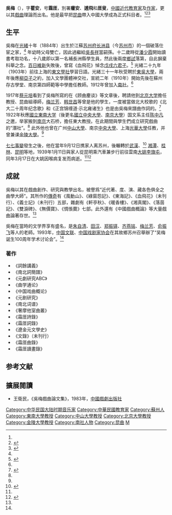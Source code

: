 {{about|中國近代教育家和戏曲理论家||吳梅 (配音員)|和|吴梅 (越南)}}
{{Infobox person
| honorific_prefix          = 
| name                      = 吳梅
| honorific_suffix          = 
| native_name               = 
| native_name_lang          = 
| image                     =吳梅.jpg
| caption                   =
| birth_name                =
| birth_date                = 1884年
| birth_place               =  大清江蘇[[苏州府|苏州府]][[长洲县|长洲县]]
| death_date                =1939年3月17日
| death_place               = 中華民國雲南[[大姚|大姚]]
| death_cause               = 
| residence                 = 
| nationality               =
| occupation                =  戏曲理论家、教育家
}}

'''吳梅'''（{{bd|1884年||1939年|3月17日}}），字'''瞿安'''，号'''霜厓'''，別署'''癯安'''、'''逋飛'''和'''厓叟'''，[[中國近代|中國近代]][[教育家|教育家]]及[[作家|作家]]，更以其[[戲曲|戲曲]]理論而出名。他是最早把[[昆曲|昆曲]]帶入中國大學成為正式科目者。<ref name="國學1"/><ref name="國學2">{{Cite web|url= http://www.guoxue.com/master/wumei/wm04.htm|title= 吴梅|accessdate= 2015-01-21|author= |date= |work= |publisher= 國學網|archive-date= 2015-09-24|archive-url= https://web.archive.org/web/20150924024405/http://www.guoxue.com/master/wumei/wm04.htm|dead-url= no}}</ref><ref name="江蘇網">{{Cite web|url= http://sz.jschina.com.cn/qdsz/xqsz/201312/t1361542.shtml|title= 吴梅故居：藏书楼的曲韵年华|accessdate= 2015-01-21|date= 2013-11-15|author= |work= |publisher= 中國江蘇網|archive-date= 2015-01-22|archive-url= https://web.archive.org/web/20150122080929/http://sz.jschina.com.cn/qdsz/xqsz/201312/t1361542.shtml|dead-url= no}}</ref>

==生平==
{{quote box
| border=2px
| align=right
| width=22em
| bgcolor = Cornsilk
| font =
| quote= <span style="font-size:2em; font-family:'Times New Roman',serif; font-weight:bold;">“</span>棫樸樂英才，試語同儕，追想遜清時創立此堂齋，景山麗日開，舊家主第門桯改，春明起講台，春風盡異才，滄海動風雷，弦誦無妨礙，到如今費多少桃李栽培，喜此時幸遇先生蔡，從頭細揣算，匆匆歲月，已是廿年來<span style="font-size:2em; font-family:'Times New Roman',serif; font-weight:bold;">”</span>
| source=《北大二十周年纪念歌》<ref name="大公網"/>
| salign=right
}}
{{quote box
| border=2px
| align=right
| width=22em
| bgcolor = Cornsilk
| font =
| quote= <span style="font-size:2em; font-family:'Times New Roman',serif; font-weight:bold;">“</span>景山門啓鳣帏成，均又新，弦誦一堂春。破朝昏，雞鳴風雨相親。數分科，有東西秘文。論同堂，盡南北儒珍。珍重讀書身，莫白了青青雙鬓。男兒自有真，誰不是良時豪俊。待培養出，文章氣節少年人<span style="font-size:2em; font-family:'Times New Roman',serif; font-weight:bold;">”</span>
| source=《正宫锦缠道·示北雍诸生》
| salign=right
}}
吳梅在[[光緒|光緒]]十年（1884年）出生於江蘇[[苏州府|苏州府]][[长洲县|长洲县]]（今[[苏州市|苏州市]]）的一個破落仕宦之家，<ref name="江蘇網"/> 年幼時父母雙亡，因此過繼給[[吳長祥|吳長祥]]當嗣孫。十二歲時從[[潘少霞|潘少霞]]開始讀書考取功名，十八歲即以第一名補長洲縣學生員，然此後兩度[[鄉試|鄉試]]落第，自此摒棄科舉之念。[[百日維新|百日維新]]失敗後，曾寫《血飛花》悼念[[戊戌六君子|戊戌六君子]]。<ref name="新風">{{Cite web|url=http://jgjs.nanjing.gov.cn/20795/20814/201405/t20140512_2825138.html|title=曲学大师吴梅|accessdate=2015-01-21|author=|date=2014-05-12|work=|publisher=南京新風|deadurl=yes|archiveurl=https://web.archive.org/web/20160304090728/http://jgjs.nanjing.gov.cn/20795/20814/201405/t20140512_2825138.html|archivedate=2016-03-04}}</ref> 光緒二十九年（1903年）前往上海的[[東文學社|東文學社]]學習日語。光緒三十一年秋受聘於[[東吳大學|東吳大學]]，兩年後應[[柳亞子|柳亞子]]之約，加入文學團體神交社，宣統二年（1910年）開始先後在蘇州存古學堂、南京第四師範等中學擔任教師。1912年曾加入[[南社|南社]]。<ref name="國學1"/>

1917年[[蔡元培|蔡元培]]看到了吳梅所寫的在《顾曲麈谈》等文章後，聘請他到[[北京大学|北京大学]]擔任教授、昆曲組導師，[[梅兰芳|梅兰芳]]、[[韩世昌|韩世昌]]等曾是他的學生，一度被當做北大校歌的《北大二十周年纪念歌》和《正宫锦缠道·示北雍诸生》也是由吳梅來譜曲作詞的。<ref name="大公網">{{Cite web|url=http://www.takungpao.com/fk/content/2012-09/02/content_1055418.htm|title=吴梅崑曲写北大|accessdate=2015-01-21|author=|date=2012-09-02|work=|publisher=大公網|archive-url=https://web.archive.org/web/20150122111246/http://www.takungpao.com/fk/content/2012-09/02/content_1055418.htm|archive-date=2015-01-22|dead-url=yes}}</ref> 1922年秋應[[國立東南大学|國立東南大学]]（後更名[[國立中央大學|國立中央大學]]、[[南京大學|南京大學]]）国文系主任[[陈中凡|陈中凡]]之邀，举家搬到[[南京|南京]]大石桥，擔任東大教授。在此期間與學生們成立研究戲曲的“潛社”。<ref name="新風"/> 此外他也曾在广州[[中山大學|中山大學]]、南京[[國立中央大學|中央大學]]、上海[[光華大學|光華大學]]任教，并曾兼课[[金陵大學|金陵大學]]。<ref name="國學1"/>

[[七七事變|七七事變]]發生之後，他在當年9月12日携家人离苏州，後輾轉於[[武漢|武漢]]、<ref>{{Cite web|url=http://www.mingpaomonthly.com/cfm/Archive2.cfm?File=200912/ph/01a.txt|title=張充和與吳梅先生的曲緣|accessdate=2015-01-21|author=孫康宜|date=2009-12|work=|publisher=明鏡月刊|deadurl=yes|archiveurl=https://web.archive.org/web/20150511183142/http://www.mingpaomonthly.com/cfm/Archive2.cfm?File=200912%2Fph%2F01a.txt|archivedate=2015-05-11}}</ref> [[湘潭|湘潭]]、[[桂林|桂林]]、[[昆明|昆明]]等地，1939年1月11日與家人從昆明乘汽車兼步行前往雲南[[大姚|大姚]][[李旗屯|李旗屯]]，同年3月17日在大姚因喉病复发而病逝。<ref name="新風"/><ref name="國學1">{{Cite web|url= http://www.guoxue.com/master/wumei/wumei.htm|title= 吳梅|accessdate= 2015-01-21|author= |date= |work= |publisher= 國學網|archive-date= 2014-02-16|archive-url= https://web.archive.org/web/20140216140732/http://www.guoxue.com/master/wumei/wumei.htm|dead-url= no}}</ref>

==成就==
吳梅以其在戲曲創作、研究與教學出名，被譽爲“近代著、度、演、藏各色俱全之曲學大師”。其所作的[[傳奇|傳奇]]有《風動山》、《綠窗怨記》、《東海記》、《血飛花》（未刊行）、《義士記》（未刊行）五部，雜劇有《軒亭秋》、《暖香樓》、《湘真閣》、《落茵記》、《雙淚碑》、《無價寶》、《惆悵爨》七部。此外還有《中國戲曲概論》等大量戲曲論著存世。<ref name="國學2"/>

吳梅在當時的文学界享有盛名，是[[朱自清|朱自清]]、[[田汉|田汉]]、[[郑振铎|郑振铎]]、[[齐燕铭|齐燕铭]]、[[梅兰芳|梅兰芳]]、[[俞振飞|俞振飞]]等人的老師。1993年，[[中国文联|中国文联]]、[[中国戏剧家协会|中国戏剧家协会]]在其故鄉苏州召舉辦了“吴梅诞生100周年学术讨论会”。<ref name="國學2"/>

===著作===

*《詞餘講義》
*《南北詞簡譜》
*《元劇研究ABC》
*《曲学通论》
*《中国戏曲概论》
*《元剧研究》
*《南北词谱》
*《奢摩他室曲叢》
*《霜厓詩錄》
*《霜厓詞錄》
*《遼金元文學史》
*《文錄》（未刊行）
*《霜厓曲錄》
*《霜厓讀畫錄》

==参考文献==
{{reflist|2}}

==擴展閱讀==
{{refbegin}}
*王衛民，《吳梅戲曲論文集》，1983年，[[中國戲劇出版社|中國戲劇出版社]]
{{refend}}

{{Authority control}}
{{DEFAULTSORT:W}}
[[Category:中华民国大陆时期音乐家|Category:中华民国大陆时期音乐家]]
[[Category:中華民國教育家|Category:中華民國教育家]]
[[Category:蘇州人|Category:蘇州人]]
[[Category:東南大學教授|Category:東南大學教授]]
[[Category:中山大學教授|Category:中山大學教授]]
[[Category:北京大學教授|Category:北京大學教授]]
[[Category:金陵大學教授|Category:金陵大學教授]]
[[Category:南社人物|Category:南社人物]]
[[Category:昆曲|Category:昆曲]]
[[Category:吳姓|M]]